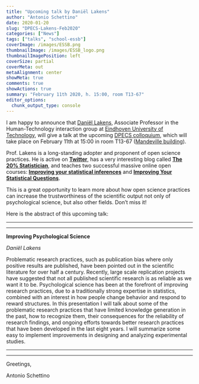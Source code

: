 ```yaml
---
title: "Upcoming talk by Daniël Lakens"
author: "Antonio Schettino"
date: 2020-01-20
slug: "DPECS-Lakens-Feb2020"
categories: ["News"]
tags: ["talks", "school-essb"]
coverImage: /images/ESSB.png
thumbnailImage: /images/ESSB_logo.png
thumbnailImagePosition: left
coverSize: partial
coverMeta: out
metaAlignment: center
showMeta: true
comments: true
showActions: true
summary: "February 11th 2020, h. 15:00, room T13-67"
editor_options: 
  chunk_output_type: console
---
```


I am happy to announce that [Daniël Lakens](https://www.tue.nl/en/research/researchers/daniel-lakens/), Associate Professor in the Human-Technology interaction group at [Eindhoven University of Technology](https://www.tue.nl/en/), will give a talk at the upcoming [DPECS colloquium](https://docs.google.com/document/d/1AYpkmMLJz8ap6Zfo6Tm5740SZil_EO2kYy-MUhtS4cs/edit#), which will take place on February 11th at 15:00 in room T13-67 ([Mandeville building](https://www.eur.nl/en/campus/locations/spaces/mandeville-building)).

Prof. Lakens is a long-standing adopter and proponent of open science practices. He is active on [**Twitter**](https://twitter.com/lakens), has a very interesting blog called [**The 20% Statistician**](http://daniellakens.blogspot.com/), and teaches two successful massive online open courses: [**Improving your statistical inferences**](https://www.coursera.org/learn/statistical-inferences?) and [**Improving Your Statistical Questions**](https://www.coursera.org/learn/improving-statistical-questions).

This is a great opportunity to learn more about how open science practices can increase the trustworthiness of the scientific output not only of psychological science, but also other fields. Don't miss it!

Here is the abstract of this upcoming talk:

***
***

**Improving Psychological Science**

_Daniël Lakens_

Problematic research practices, such as publication bias where only positive results are published, have been pointed out in the scientific literature for over half a century. Recently, large scale replication projects have suggested that not all published scientific research is as reliable as we want it to be. Psychological science has been at the forefront of improving research practices, due to a traditionally strong expertise in statistics, combined with an interest in how people change behavior and respond to reward structures. In this presentation I will talk about some of the problematic research practices that have limited knowledge generation in the past, how to recognize them, their consequences for the reliability of research findings, and ongoing efforts towards better research practices that have been developed in the last eight years. I will summarize some easy to implement improvements in designing and analyzing experimental studies.

***
***

Greetings,

Antonio Schettino


